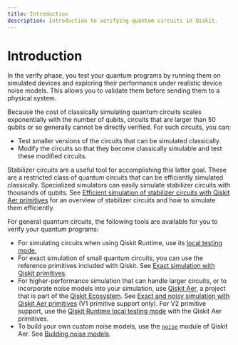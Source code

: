 ```yaml
---
title: Introduction
description: Introduction to verifying quantum circuits in Qiskit.
---
```

# Introduction

In the verify phase, you test your quantum programs by running them on simulated devices and exploring their performance under realistic device noise models. This allows you to validate them before sending them to a physical system.

Because the cost of classically simulating quantum circuits scales exponentially with the number of qubits, circuits that are larger than 50 qubits or so generally cannot be directly verified. For such circuits, you can:

- Test smaller versions of the circuits that can be simulated classically.
- Modify the circuits so that they become classically simulable and test these modified circuits.

Stabilizer circuits are a useful tool for accomplishing this latter goal. These are a restricted class of quantum circuits that can be efficiently simulated classically. Specialized simulators can easily simulate stabilizer circuits with thousands of qubits. See [Efficient simulation of stabilizer circuits with Qiskit Aer primitives](stabilizer-circuit-simulation) for an overview of stabilizer circuits and how to simulate them efficiently.

For general quantum circuits, the following tools are available for you to verify your quantum programs:

- For simulating circuits when using Qiskit Runtime, use its [local testing mode.](local-testing-mode) 
- For exact simulation of small quantum circuits, you can use the reference primitives included with Qiskit. See [Exact simulation with Qiskit primitives](simulate-with-qiskit-primitives).
- For higher-performance simulation that can handle larger circuits, or to incorporate noise models into your simulation, use [Qiskit Aer](https://qiskit.org/ecosystem/aer/), a project that is part of the [Qiskit Ecosystem](https://qiskit.github.io/ecosystem/). See [Exact and noisy simulation with Qiskit Aer primitives](simulate-with-qiskit-aer) (V1 primitive support only). For V2 primitive support, use the [Qiskit Runtime local testing mode](../run/primitives-get-started#test-locally) with the Qiskit Aer primitives.
- To build your own custom noise models, use the [`noise`](https://qiskit.org/ecosystem/aer/apidocs/aer_noise.html) module of Qiskit Aer. See [Building noise models](building_noise_models).